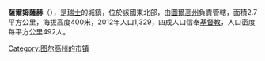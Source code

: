 {{Expand english|time=2021-12-3}}{{Unreferenced|time=2021-12-3}}

'''薩爾姆薩赫'''（{{Lang|de|Salmsach}}），是[[瑞士|瑞士]]的城鎮，位於該國東北部，由[[圖爾高州|圖爾高州]]負責管轄，面積2.7平方公里，海拔高度400米，2012年人口1,329，四成人口信奉[[基督教|基督教]]，人口密度每平方公里492人。

{{Switzerland-geo-stub}}
[[Category:图尔高州的市镇|Category:图尔高州的市镇]]